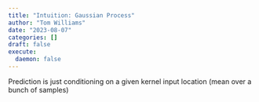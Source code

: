 ```yaml
---
title: "Intuition: Gaussian Process"
author: "Tom Williams"
date: "2023-08-07"
categories: []
draft: false
execute:
  daemon: false
---
```


Prediction is just conditioning on a given kernel input location (mean over a bunch of samples)